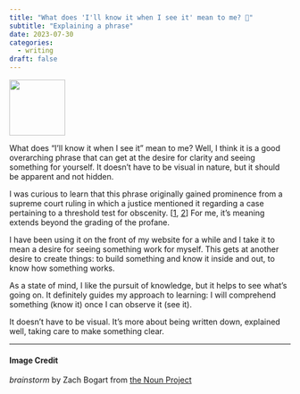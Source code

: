 ```yaml
---
title: "What does 'I'll know it when I see it' mean to me? 🤔"
subtitle: "Explaining a phrase"
date: 2023-07-30
categories:
  - writing
draft: false
---
```


![](99 - brainstorm.svg){fig-align="center" width="100"}

What does "I'll know it when I see it" mean to me? Well, I think it is a good overarching phrase that can get at the desire for clarity and seeing something for yourself. It doesn't have to be visual in nature, but it should be apparent and not hidden.

I was curious to learn that this phrase originally gained prominence from a supreme court ruling in which a justice mentioned it regarding a case pertaining to a threshold test for obscenity. [[1](https://en.wikipedia.org/wiki/I_know_it_when_I_see_it), [2](https://www.wsj.com/articles/BL-LB-4558)] For me, it's meaning extends beyond the grading of the profane.

I have been using it on the front of my website for a while and I take it to mean a desire for seeing something work for myself. This gets at another desire to create things: to build something and know it inside and out, to know how something works.

As a state of mind, I like the pursuit of knowledge, but it helps to see what's going on. It definitely guides my approach to learning: I will comprehend something (know it) once I can observe it (see it).

It doesn’t have to be visual. It's more about being written down, explained well, taking care to make something clear.

---
#### Image Credit

*brainstorm* by Zach Bogart from [the Noun Project](https://thenounproject.com/zachbogart)